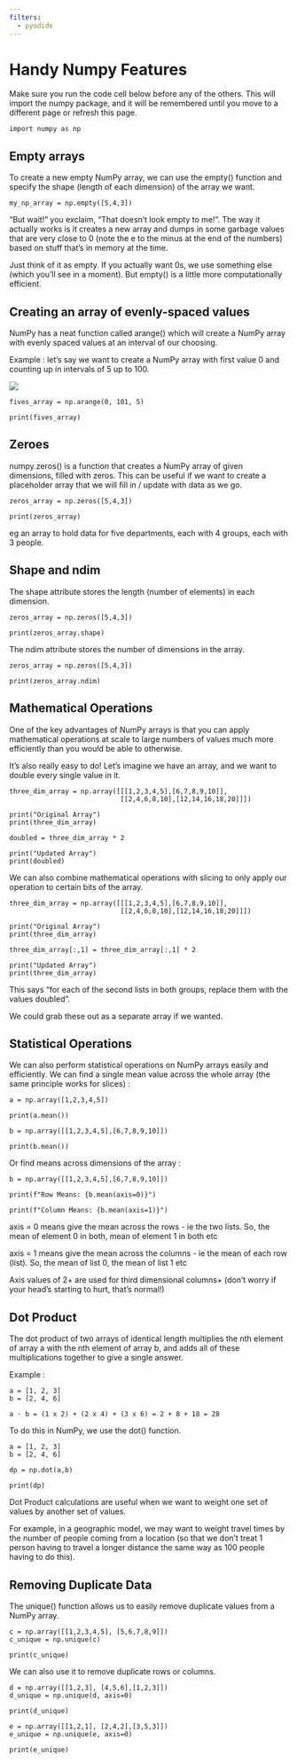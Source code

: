 ```yaml
---
filters:
  - pyodide
---
```


# Handy Numpy Features

:::{.callout-tip}
Make sure you run the code cell below before any of the others. This will import the numpy package, and it will be remembered until you move to a different page or refresh this page.
:::

```pyodide-python
import numpy as np
```

## Empty arrays

To create a new empty NumPy array, we can use the empty() function and specify the shape (length of each dimension) of the array we want.

```pyodide-python
my_np_array = np.empty([5,4,3])
```

:::{.callout-note}
“But wait!” you exclaim, “That doesn’t look empty to me!”.  The way it actually works is it creates a new array and dumps in some garbage values that are very close to 0 (note the e to the minus at the end of the numbers) based on stuff that’s in memory at the time.

Just think of it as empty.  If you actually want 0s, we use something else (which you’ll see in a moment).  But empty() is a little more computationally efficient.
:::

## Creating an array of evenly-spaced values

NumPy has a neat function called arange() which will create a NumPy array with evenly spaced values at an interval of our choosing.

Example : let’s say we want to create a NumPy array with first value 0 and counting up in intervals of 5 up to 100.

![](assets/2024-05-15-12-45-21.png)

```pyodide-python
fives_array = np.arange(0, 101, 5)

print(fives_array)
```

## Zeroes

numpy.zeros() is a function that creates a NumPy array of given dimensions, filled with zeros.  This can be useful if we want to create a placeholder array that we will fill in / update with data as we go.

```pyodide-python
zeros_array = np.zeros([5,4,3])

print(zeros_array)

```

eg an array to hold data for five departments, each with 4 groups, each with 3 people.

## Shape and ndim

The shape attribute stores the length (number of elements) in each dimension.

```pyodide-python
zeros_array = np.zeros([5,4,3])

print(zeros_array.shape)

```

The ndim attribute stores the number of dimensions in the array.


```pyodide-python
zeros_array = np.zeros([5,4,3])

print(zeros_array.ndim)

```

## Mathematical Operations

One of the key advantages of NumPy arrays is that you can apply mathematical operations at scale to large numbers of values much more efficiently than you would be able to otherwise.

It’s also really easy to do!  Let’s imagine we have an array, and we want to double every single value in it.

```pyodide-python
three_dim_array = np.array([[[1,2,3,4,5],[6,7,8,9,10]],
                            [[2,4,6,8,10],[12,14,16,18,20]]])

print("Original Array")
print(three_dim_array)

doubled = three_dim_array * 2

print("Updated Array")
print(doubled)

```

We can also combine mathematical operations with slicing to only apply our operation to certain bits of the array.

```pyodide-python
three_dim_array = np.array([[[1,2,3,4,5],[6,7,8,9,10]],
                            [[2,4,6,8,10],[12,14,16,18,20]]])

print("Original Array")
print(three_dim_array)

three_dim_array[:,1] = three_dim_array[:,1] * 2

print("Updated Array")
print(three_dim_array)

```

This says “for each of the second lists in both groups, replace them with the values doubled”.

We could grab these out as a separate array if we wanted.

## Statistical Operations

We can also perform statistical operations on NumPy arrays easily and efficiently.  We can find a single mean value across the whole array (the same principle works for slices) :

```pyodide-python
a = np.array([1,2,3,4,5])

print(a.mean())
```

```pyodide-python
b = np.array([[1,2,3,4,5],[6,7,8,9,10]])

print(b.mean())
```

Or find means across dimensions of the array :

```pyodide-python
b = np.array([[1,2,3,4,5],[6,7,8,9,10]])

print(f"Row Means: {b.mean(axis=0)}")

print(f"Column Means: {b.mean(axis=1)}")
```

axis = 0 means give the mean across the rows - ie the two lists.  So, the mean of element 0 in both, mean of element 1 in both etc

axis = 1 means give the mean across the columns - ie the mean of each row (list).  So, the mean of list 0, the mean of list 1 etc

Axis values of 2+ are used for third dimensional columns+ (don’t worry if your head’s starting to hurt, that’s normal!)

## Dot Product

The dot product of two arrays of identical length multiplies the nth element of array a with the nth element of array b, and adds all of these multiplications together to give a single answer.

Example :

```
a = [1, 2, 3]
b = [2, 4, 6]

a · b = (1 x 2) + (2 x 4) + (3 x 6) = 2 + 8 + 18 = 28
```

To do this in NumPy, we use the dot() function.

```python-pyodide
a = [1, 2, 3]
b = [2, 4, 6]

dp = np.dot(a,b)

print(dp)
```

:::{.callout-tip}
Dot Product calculations are useful when we want to weight one set of values by another set of values.

For example, in a geographic model, we may want to weight travel times by the number of people coming from a location (so that we don’t treat 1 person having to travel a longer distance the same way as 100 people having to do this).
:::

## Removing Duplicate Data

The unique() function allows us to easily remove duplicate values from a NumPy array.

```python-pyodide
c = np.array([[1,2,3,4,5], [5,6,7,8,9]])
c_unique = np.unique(c)

print(c_unique)
```

We can also use it to remove duplicate rows or columns.

```python-pyodide
d = np.array([[1,2,3], [4,5,6],[1,2,3]])
d_unique = np.unique(d, axis=0)

print(d_unique)
```

```python-pyodide
e = np.array([[1,2,1], [2,4,2],[3,5,3]])
e_unique = np.unique(e, axis=0)

print(e_unique)
```
